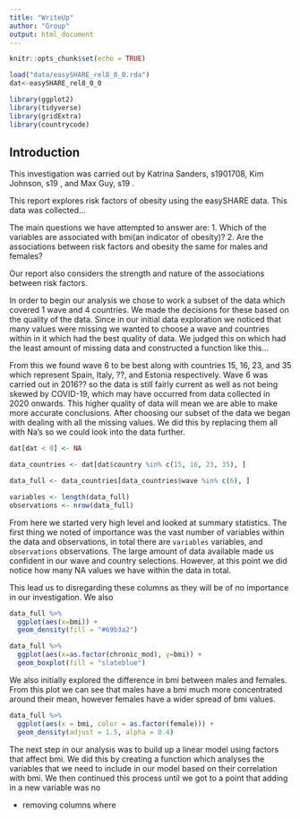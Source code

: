 ```yaml
---
title: "WriteUp"
author: "Group"
output: html_document
---
```


```r
knitr::opts_chunk$set(echo = TRUE)
```

```r
load("data/easySHARE_rel8_0_0.rda")
dat<-easySHARE_rel8_0_0
```

```r
library(ggplot2)
library(tidyverse)
library(gridExtra)
library(countrycode)
```

## Introduction

This investigation was carried out by Katrina Sanders, s1901708, Kim Johnson, s19 , and Max Guy, s19 .

This report explores risk factors of obesity using the easySHARE data. This data was collected...

The main questions we have attempted to answer are:
1. Which of the variables are associated with bmi(an indicator of obesity)? 
2. Are the associations between risk factors and obesity the same for males and females?

Our report also considers the strength and nature of the associations between risk factors. 

In order to begin our analysis we chose to work a subset of the data which covered 1 wave and 4 countries. We made the decisions for these based on the quality of the data. Since in our initial data exploration we noticed that many values were missing we wanted to choose a wave and countries within in it which had the best quality of data. We judged this on which had the least amount of missing data and constructed a function like this...

From this we found wave 6 to be best along with countries 15, 16, 23, and 35 which represent Spain, Italy, ??, and Estonia respectively. Wave 6 was carried out in 2016?? so the data is still fairly current as well as not being skewed by COVID-19, which may have occurred from data collected in 2020 onwards. 
This higher quality of data will mean we are able to make more accurate conclusions. 
After choosing our subset of the data we began with dealing with all the missing values. We did this by replacing them all with Na's so we could look into the data further. 


```r
dat[dat < 0] <- NA

data_countries <- dat[dat$country %in% c(15, 16, 23, 35), ]

data_full <- data_countries[data_countries$wave %in% c(6), ]
```

```r
variables <- length(data_full)
observations <- nrow(data_full)
```

From here we started very high level and looked at summary statistics. 
The first thing we noted of importance was the vast number of variables within the data and observations, in total there are `variables` variables, and `observations` observations. The large amount of data available made us confident in our wave and country selections. However, at this point we did notice how many NA values we have within the data in total. 

This lead us to disregarding these columns as they will be of no importance in our investigation. We also 



```r
data_full %>%
  ggplot(aes(x=bmi)) +
  geom_density(fill = "#69b3a2")
```





```r
data_full %>%
  ggplot(aes(x=as.factor(chronic_mod), y=bmi)) +
  geom_boxplot(fill = "slateblue")
```

We also initially explored the difference in bmi between males and females. From this plot we can see that males have a bmi much more concentrated around their mean, however females have a wider spread of bmi values. 

```r
data_full %>%
  ggplot(aes(x = bmi, color = as.factor(female))) +
  geom_density(adjust = 1.5, alpha = 0.4) 
```

The next step in our analysis was to build up a linear model using factors that affect bmi. We did this by creating a function which analyses the variables that we need to include in our model based on their correlation with bmi. We then continued this process until we got to a point that adding in a new variable was no 

- removing columns where 

